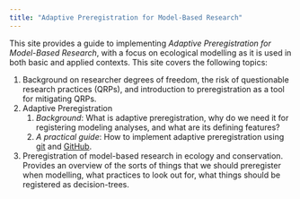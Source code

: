 ```yaml
---
title: "Adaptive Preregistration for Model-Based Research"
---
```


This site provides a guide to implementing *Adaptive Preregistration for Model-Based Research*, with a focus on ecological modelling as it is used in both basic and applied contexts.
This site covers the following topics:

1.  Background on researcher degrees of freedom, the risk of questionable research practices (QRPs), and introduction to preregistration as a tool for mitigating QRPs.
2.  Adaptive Preregistration
    1.  *Background*: What is adaptive preregistration, why do we need it for registering modeling analyses, and what are its defining features?
    2.  *A practical guide*: How to implement adaptive preregistration using [git](https://git-scm.com) and [GitHub](www.github.com).
3.  Preregistration of model-based research in ecology and conservation. Provides an overview of the sorts of things that we should preregister when modelling, what practices to look out for, what things should be registered as decision-trees.
